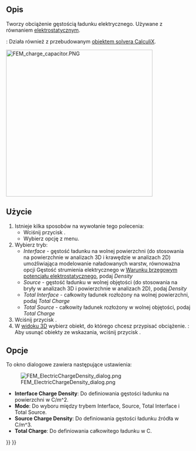 <languages/>

{{Docnav/pl
|[[FEM_ConstraintMagnetization/pl|Warunek brzegowy magnetyzacji]]
|[[FEM_ConstraintInitialFlowVelocity/pl|Warunek początkowy prędkości przepływu]]
|[[FEM_Workbench/pl|środowisko pracy MES]]
|IconL=FEM_ConstraintMagnetization.svg
|IconR=FEM_ConstraintInitialFlowVelocity.svg
|IconC=Workbench_FEM.svg
}}

{{GuiCommandContainer|
{{GuiCommand/pl
|Name=FEM ConstraintElectricChargeDensity
|MenuLocation=Model → Warunki brzegowe elektromagnetyczne → Gęstość ładunku elektrycznego
|Workbenches=[[FEM_Workbench/pl|MES]]
|Version=1.1
|SeeAlso=[[FEM_Example_Capacitance_Two_Balls/pl|MES: Przykład pojemność dwóch kul]], [[FEM_tutorial/pl|Poradnik MES]]
}}
{{GuiCommandFemInfo/pl
|Solvers={{VersionMinus/pl|1.0}}: Elmer<br>{{VersionPlus/pl|1.1}}: Elmer, CalculiX
}}
}}

<span id="Description"></span>
==Opis==

Tworzy obciążenie gęstością ładunku elektrycznego. Używane z równaniem [[FEM_EquationElectrostatic/pl|elektrostatycznym]].

{{Version/pl|1.1}}: Działa również z przebudowanym [[FEM_SolverCalculixCcxtools/pl|obiektem solvera CalculiX]].

[[Image:FEM_charge_capacitor.PNG|400px]]
{{Caption|Warunek brzegowy gęstości ładunku elektrycznego w przykładzie pojemności koncentrycznych walców}}

<span id="Usage"></span>
==Użycie==

# Istnieje kilka sposobów na wywołanie tego polecenia:
#* Wciśnij przycisk {{Button|[[Image:FEM_ConstraintElectricChargeDensity.svg|16px]] [[FEM_ElectricChargeDensity/pl|Gęstość ładunku elektrycznego]]}}.
#* Wybierz opcję {{MenuCommand|Model → Warunki brzegowe elektromagnetyczne → [[Image:FEM_ConstraintElectricChargeDensity.svg|16px]] Gęstość ładunku elektrycznego}} z menu.
# Wybierz tryb:
#* ''Interface'' - gęstość ładunku na wolnej powierzchni (do stosowania na powierzchnie w analizach 3D i krawędzie w analizach 2D) umożliwiająca modelowanie naładowanych warstw, równoważna opcji Gęstość strumienia elektrycznego w [[FEM_ConstraintElectrostaticPotential/pl|Warunku brzegowym potencjału elektrostatycznego]], podaj ''Density''
#* ''Source'' - gęstość ładunku w wolnej objętości (do stosowania na bryły w analizach 3D i powierzchnie w analizach 2D), podaj ''Density''
#* ''Total Interface'' - całkowity ładunek rozłożony na wolnej powierzchni, podaj ''Total Charge''
#* ''Total Source'' - całkowity ładunek rozłożony w wolnej objętości, podaj ''Total Charge''
# Wciśnij przycisk {{Button|Dodaj}}.
# W [[3D_view/pl|widoku 3D]] wybierz obiekt, do którego chcesz przypisać obciążenie. {{Version/pl|1.1}}: Aby usunąć obiekty ze wskazania, wciśnij przycisk {{Button|Usuń}}.

<span id="Options"></span>
==Opcje==

To okno dialogowe zawiera następujące ustawienia:

[[Image:FEM_ElectricChargeDensity_dialog.png]]

* '''Interface Charge Density''': Do definiowania gęstości ładunku na powierzchni w C/m^2.
* '''Mode''': Do wyboru między trybem Interface, Source, Total Interface i Total Source.
* '''Source Charge Density''': Do definiowania gęstości ładunku źródła w C/m^3.
* '''Total Charge''': Do definiowania całkowitego ładunku w C.


{{Docnav/pl
|[[FEM_ConstraintMagnetization/pl|Warunek brzegowy magnetyzacji]]
|[[FEM_ConstraintInitialFlowVelocity/pl|Warunek początkowy prędkości przepływu]]
|[[FEM_Workbench/pl|środowisko pracy MES]]
|IconL=FEM_ConstraintMagnetization.svg
|IconR=FEM_ConstraintInitialFlowVelocity.svg
|IconC=Workbench_FEM.svg
}}

{{FEM Tools navi{{#translation:}}}}
{{Userdocnavi{{#translation:}}}}